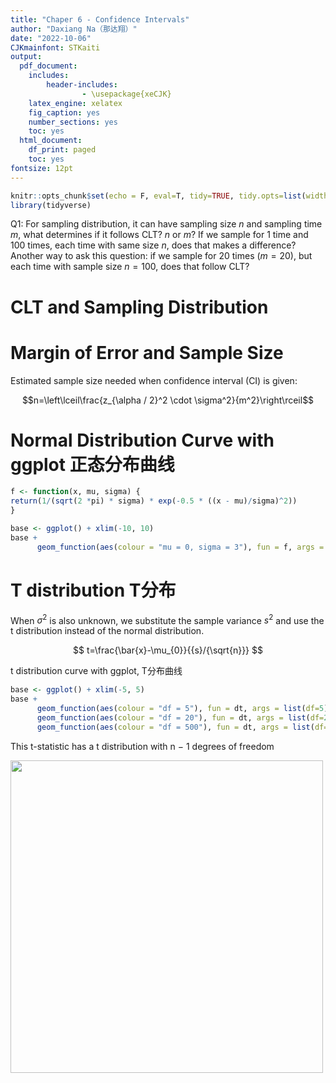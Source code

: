 ```yaml
---
title: "Chaper 6 - Confidence Intervals"
author: "Daxiang Na（那达翔）"
date: "2022-10-06"
CJKmainfont: STKaiti
output: 
  pdf_document: 
    includes:
        header-includes:
                - \usepackage{xeCJK}
    latex_engine: xelatex
    fig_caption: yes
    number_sections: yes
    toc: yes
  html_document:
    df_print: paged
    toc: yes
fontsize: 12pt
---
```


```r
knitr::opts_chunk$set(echo = F, eval=T, tidy=TRUE, tidy.opts=list(width.cutoff=70))
library(tidyverse)
```


Q1: For sampling distribution, it can have sampling size $n$ and sampling time $m$, what determines if it follows CLT? $n$ or $m$? If we sample for 1 time and 100 times, each time with same size $n$, does that makes a difference? Another way to ask this question: if we sample for 20 times ($m = 20$), but each time with sample size $n = 100$, does that follow CLT?

# CLT and Sampling Distribution



# Margin of Error and Sample Size

Estimated sample size needed when confidence interval (CI) is given:

$$n=\left\lceil\frac{z_{\alpha / 2}^2 \cdot \sigma^2}{m^2}\right\rceil$$

# Normal Distribution Curve with ggplot 正态分布曲线

```r
f <- function(x, mu, sigma) {
return(1/(sqrt(2 *pi) * sigma) * exp(-0.5 * ((x - mu)/sigma)^2))
}

base <- ggplot() + xlim(-10, 10)
base + 
      geom_function(aes(colour = "mu = 0, sigma = 3"), fun = f, args = list(mu = 0, sigma = 3), size = 1, linetype = "longdash")
```

# T distribution T分布

When $\sigma^2$ is also unknown, we substitute the sample variance $s^2$ and use the t distribution instead of the normal distribution.

$$
t=\frac{\bar{x}-\mu_{0}}{{s}/{\sqrt{n}}}
$$

t distribution curve with ggplot, T分布曲线

```r
base <- ggplot() + xlim(-5, 5)
base + 
      geom_function(aes(colour = "df = 5"), fun = dt, args = list(df=5)) +
      geom_function(aes(colour = "df = 20"), fun = dt, args = list(df=20)) +
      geom_function(aes(colour = "df = 500"), fun = dt, args = list(df=500)) 
```

This t-statistic has a t distribution with n − 1 degrees of freedom

![](t_distribution_hypothesis.png){width="500"}
